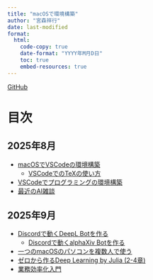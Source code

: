 ```yaml
---
title: "macOSで環境構築"
author: "宮森祥行"
date: last-modified
format:
  html:
    code-copy: true
    date-format: "YYYY年M月D日"
    toc: true
    embed-resources: true
---
```


[GitHub](https://github.com/yoshiyuki-miyamori/MacBookEnv)

# 目次

## 2025年8月

- [macOSでVSCodeの環境構築](1_vscode.html)
  * [VSCodeでのTeXの使い方](2_usage.html)
- [VSCodeでプログラミングの環境構築](3_programming.html)
- [最近のAI雑談](4_generative_ai.html)


## 2025年9月

- [Discordで動くDeepL Botを作る](5_discord.html)
  * [Discordで動くalphaXiv Botを作る](6_discord_alphaxiv.html)
- [一つのmacOSのパソコンを複数人で使う](7_room261_imac.html)
- [ゼロから作るDeep Learning by Julia (2-4章)](8_deep-learning-from-scratch.html)
- [業務効率化入門](9_shortcut.html)